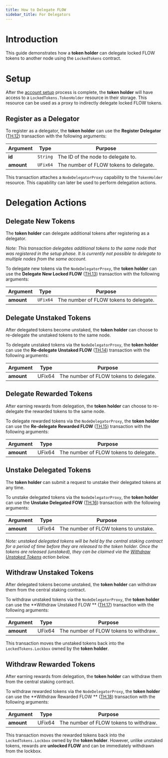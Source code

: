 ```yaml
---
title: How to Delegate FLOW
sidebar_title: For Delegators
---
```


# Introduction

This guide demonstrates how a **token holder** can delegate locked FLOW tokens to 
another node using the `LockedTokens` contract.

# Setup

After the [account setup](#) process is complete, 
the **token holder** will have access to a `LockedTokens.TokenHolder` resource in their storage.
This resource can be used as a proxy to indirectly delegate locked FLOW tokens.

## Register as a Delegator

To register as a delegator, the **token holder** can use the **Register Delegator** ([TH.12](/token/staking2/transactions/#delegating-with-lockboxnodedelegatorproxy))
transaction with the following arguments:

| Argument | Type | Purpose |
|----------|------|---------|
| **id**     | `String`  | The ID of the node to delegate to. |
| **amount** | `UFix64`  | The number of FLOW tokens to delegate. |

This transaction attaches a `NodeDelegatorProxy` capability to the `TokenHolder` resource. 
This capability can later be used to perform delegation actions.

# Delegation Actions

## Delegate New Tokens

The **token holder** can delegate additional tokens after registering as a delegator. 

_Note: This transaction delegates additional tokens to the same node that was registered in the setup phase.
It is currently not possible to delegate to multiple nodes from the same account._

To delegate new tokens via the `NodeDelegatorProxy`, 
the **token holder** can use the **Delegate New Locked FLOW** ([TH.13](/token/staking2/transactions/#delegating-with-lockboxnodedelegatorproxy)) 
transaction with the following arguments:

| Argument | Type | Purpose |
|----------|------|---------|
| **amount** | `UFix64` | The number of FLOW tokens to delegate. |

## Delegate Unstaked Tokens

After delegated tokens become unstaked, the **token holder** can choose to re-delegate the unstaked tokens to the same node.

To delegate unstaked tokens via the `NodeDelegatorProxy`, 
the **token holder** can use the **Re-delegate Unstaked FLOW** ([TH.14](/token/staking2/transactions/#delegating-with-lockboxnodedelegatorproxy))
transaction with the following arguments:

| Argument | Type | Purpose |
|----------|------|---------|
| **amount** | UFix64  | The number of FLOW tokens to delegate. |

## Delegate Rewarded Tokens

After earning rewards from delegation, the **token holder** can choose to re-delegate the rewarded tokens to the same node.

To delegate rewarded tokens via the `NodeDelegatorProxy`, 
the **token holder** can use the **Re-delegate Rewarded FLOW** ([TH.15](/token/staking2/transactions/#delegating-with-lockboxnodedelegatorproxy))
transaction with the following arguments:

| Argument | Type | Purpose |
|----------|------|---------|
| **amount** | UFix64  | The number of FLOW tokens to delegate. |

## Unstake Delegated Tokens

The **token holder** can submit a request to unstake their delegated tokens at any time.

To unstake delegated tokens via the `NodeDelegatorProxy`, 
the **token holder** can use the **Unstake Delegated FOW** ([TH.16](/token/staking2/transactions/#delegating-with-lockboxnodedelegatorproxy))
transaction with the following arguments:

| Argument | Type | Purpose |
|----------|------|---------|
| **amount** | UFix64  | The number of FLOW tokens to unstake. |

_Note: unstaked delegated tokens will be held by the central staking contract for a period of time before they are 
released to the token holder. Once the tokens are released (unstaked), 
they can be claimed via the [Withdraw Unstaked Tokens](#withdraw-unstaked-tokens) action below._

## Withdraw Unstaked Tokens

After delegated tokens become unstaked, the **token holder** can withdraw them from the central staking contract.

To withdraw unstaked tokens via the `NodeDelegatorProxy`, 
the **token holder** can use the **Withdraw Unstaked FLOW ** ([TH.17](/token/staking2/transactions/#delegating-with-lockboxnodedelegatorproxy))
transaction with the following arguments:

| Argument | Type | Purpose |
|----------|------|---------|
| **amount** | UFix64  | The number of FLOW tokens to withdraw. |

This transaction moves the unstaked tokens back into the `LockedTokens.Lockbox` owned by the **token holder**.

## Withdraw Rewarded Tokens

After earning rewards from delegation, the **token holder** can withdraw them from the central staking contract.

To withdraw rewarded tokens via the `NodeDelegatorProxy`, 
the **token holder** can use the **Withdraw Rewarded FLOW ** ([TH.18](/token/staking2/transactions/#delegating-with-lockboxnodedelegatorproxy))
transaction with the following arguments:

| Argument | Type | Purpose |
|----------|------|---------|
| **amount** | UFix64  | The number of FLOW tokens to withdraw. |

This transaction moves the rewarded tokens back into the `LockedTokens.Lockbox` owned by the **token holder**. 
However, unlike unstaked tokens, rewards are **unlocked FLOW** and can be immediately withdrawn from the lockbox.
